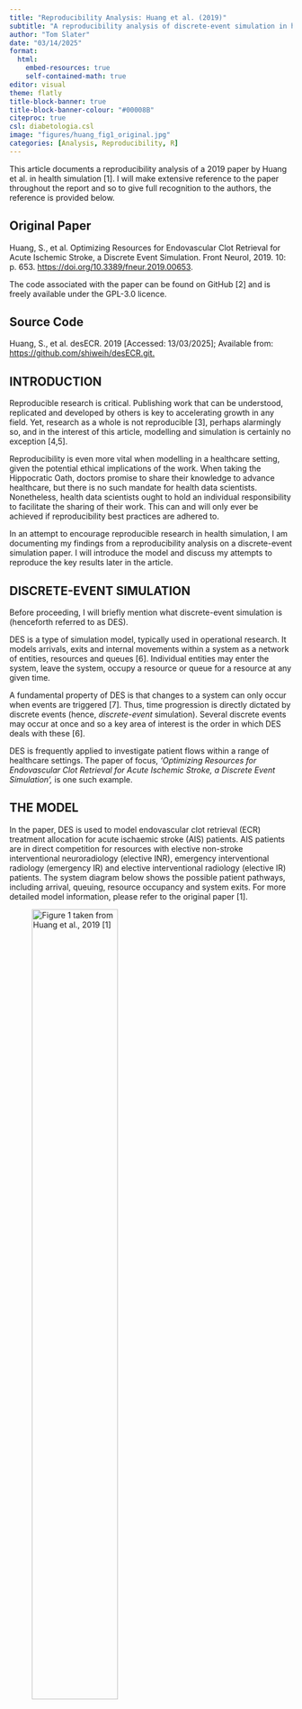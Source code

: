 ```yaml
---
title: "Reproducibility Analysis: Huang et al. (2019)"
subtitle: "A reproducibility analysis of discrete-event simulation in healthcare"
author: "Tom Slater"
date: "03/14/2025"
format: 
  html:
    embed-resources: true
    self-contained-math: true
editor: visual
theme: flatly
title-block-banner: true
title-block-banner-colour: "#00008B"
citeproc: true
csl: diabetologia.csl
image: "figures/huang_fig1_original.jpg"
categories: [Analysis, Reproducibility, R]
---
```


This article documents a reproducibility analysis of a 2019 paper by Huang et al. in health simulation \[1\]. I will make extensive reference to the paper throughout the report and so to give full recognition to the authors, the reference is provided below.

::: {.callout-note icon="false"}
## Original Paper

Huang, S., et al. Optimizing Resources for Endovascular Clot Retrieval for Acute Ischemic Stroke, a Discrete Event Simulation. Front Neurol, 2019. 10: p. 653. <https://doi.org/10.3389/fneur.2019.00653>.
:::

The code associated with the paper can be found on GitHub \[2\] and is freely available under the GPL-3.0 licence.

::: {.callout-note icon="false"}
## Source Code

Huang, S., et al. desECR. 2019 \[Accessed: 13/03/2025\]; Available from: <https://github.com/shiweih/desECR.git.>
:::

## INTRODUCTION

Reproducible research is critical. Publishing work that can be understood, replicated and developed by others is key to accelerating growth in any field. Yet, research as a whole is not reproducible \[3\], perhaps alarmingly so, and in the interest of this article, modelling and simulation is certainly no exception \[4,5\].

Reproducibility is even more vital when modelling in a healthcare setting, given the potential ethical implications of the work. When taking the Hippocratic Oath, doctors promise to share their knowledge to advance healthcare, but there is no such mandate for health data scientists. Nonetheless, health data scientists ought to hold an individual responsibility to facilitate the sharing of their work. This can and will only ever be achieved if reproducibility best practices are adhered to.

In an attempt to encourage reproducible research in health simulation, I am documenting my findings from a reproducibility analysis on a discrete-event simulation paper. I will introduce the model and discuss my attempts to reproduce the key results later in the article.

## DISCRETE-EVENT SIMULATION

Before proceeding, I will briefly mention what discrete-event simulation is (henceforth referred to as DES).

DES is a type of simulation model, typically used in operational research. It models arrivals, exits and internal movements within a system as a network of entities, resources and queues \[6\]. Individual entities may enter the system, leave the system, occupy a resource or queue for a resource at any given time.

A fundamental property of DES is that changes to a system can only occur when events are triggered \[7\]. Thus, time progression is directly dictated by discrete events (hence, *discrete-event* simulation). Several discrete events may occur at once and so a key area of interest is the order in which DES deals with these \[6\].

DES is frequently applied to investigate patient flows within a range of healthcare settings. The paper of focus, *'Optimizing Resources for Endovascular Clot Retrieval for Acute Ischemic Stroke, a Discrete Event Simulation',* is one such example.

## THE MODEL

In the paper, DES is used to model endovascular clot retrieval (ECR) treatment allocation for acute ischaemic stroke (AIS) patients. AIS patients are in direct competition for resources with elective non-stroke interventional neuroradiology (elective INR), emergency interventional radiology (emergency IR) and elective interventional radiology (elective IR) patients. The system diagram below shows the possible patient pathways, including arrival, queuing, resource occupancy and system exits. For more detailed model information, please refer to the original paper \[1\].

![Figure 1 taken from Huang et al., 2019 \[1\]](figures/huang_fig1_original.jpg){fig-align="center" width="60%"}

Huang et al. were interested in how patient waiting times and resource usage varied under different scenarios:

1.  **Baseline:** standard procedure under specified parameters.
2.  **Exclusive-use:** elective IR patients restricted to use of only the IR angiography machine.
3.  **Double angio INRs:** an extra INR angiography machine in place of an IR one.

The impact of adding an extra one and two hours to daytime shifts was also trialled under each of these scenarios.

The key results of the paper are figures 2-5, as well as a supplementary figure, which was submitted with the article. The success of my reproduction attempts will be directly assessed against these five plots.

## CODE

The R package `simmer` is used for running the simulations. The package is designed for DES model implementation and documentation can be found at [https://cran.r-project.org/web/packages/simmer/index.html](#0){.uri} \[8\].

In order for a reproducibility analysis to be performed in the first place, open code must be provided and this has been done by the authors via GitHub (found at <https://github.com/shiweih/desECR> \[2\]). Huang et al. ought to be commended for doing this, as this in itself drastically increases the reproducibility of their work. However, in general this is not enough; code that is not readable or fails to run is not of much use to anyone. Fortunately, I did not find this to be the case here. Though additional comments may have been useful, reasonable knowledge of `simmer` and DES theory is sufficient to grasp the model. I was also pleased to discover that the function used to run the simulations worked fine and was easily adaptable. The only minor criticism I had was that, to me at least, the purpose of the plotting function was unclear, as none of the plots were relevant to those in the paper. I hence removed this function from my own code and devised some plotting functions from scratch.

## RESULTS

In line with the original study, I repeated simulations for each of the scenarios thirty times. A reproducibility seed of `11032025` was used, as a nod to the date simulations were run. The amount of time spent on figure reproductions was not pre-specified. I simply kept on going until I had reached a point that reflected a 'best' attempt. Whilst it may have been better practice to give myself a timed cut-off, or at least to document some timings, this analysis served as an introduction to DES for me and so lines between learning general DES coding and specific model comprehension and modification often became blurred. Experienced researchers ought to be more rigorous with their time spent.

**FIGURE 2**

![Figure 2 taken from Huang et al., 2019 \[1\]](figures/huang_fig2_original.jpg){fig-align="center" width="70%"}

My attempt to recreate figure 2 from the paper was for the most part unsuccessful. The closest plot I produced did not sufficiently match the original, despite there being some similarities. In short, the density shapes are inconsistent in most cases and specific values are out.

![Reproduction of figure 2 from Huang et al., 2019 \[1\]](figures/huang_fig2_reproduced.png){fig-align="center" width="70%"}

**FIGURE 3**

![Figure 3 taken from Huang et al., 2019 \[1\]](figures/huang_fig3_original.jpg){fig-align="center" width="70%"}

Reproduction of figure 3 was also not achieved. Similar to figure 2, the densities are not consistent with the original plot. On top of this, the results I obtained for the baseline and double angio INR scenarios suggest a slight reduction in the waiting times when additional hours are added to the shift. This is a direct contradiction to a conclusion from the paper: only the exclusive-use scenario was found to see a significant drop in the wait times with one and two hours of extra work.

![Reproduction of figure 3 from Huang et al., 2019 \[1\]](figures/huang_fig3_reproduced.png){fig-align="center" width="70%"}

**FIGURE 4**

![Figure 4 taken from Huang et al., 2019 \[1\]](figures/huang_fig4_original.jpg){fig-align="center" width="70%"}

I was close to being able to reproduce figure 4. My resulting plot had a similar shape to the original figure and the general conclusions associated with it were reached. However, the exact mean values for disability-free life are not quite consistent with those Huang et al. obtained and so it is difficult to claim true reproducibility with this being the case.

![Reproduction of figure 4 from Huang et al., 2019 \[1\]](figures/huang_fig4_reproduced.png){fig-align="center" width="85%"}

**FIGURE 5**

![Figure 5 taken from Huang et al., 2019 \[1\]](figures/huang_fig5_original.jpg){fig-align="center" width="70%"}

Again, reproducing figure 5 was very nearly achieved, but not quite. I managed to obtain similar angio INR utilisation percentages when compared to the original. The value for the two angio INR scenario was in fact an exact match, but the other two were slightly out and so were not reproduced.

![Reproduction of figure 5 from Huang et al., 2019 \[1\]](figures/huang_fig5_reproduced.png){fig-align="center" width="85%"}

**SUPPLEMENTARY FIGURE**

![The supplementary figure associated with Huang et al., 2019 \[1\]](figures/huang_suppfig_original.png){fig-align="center" width="70%"}

The methods required to reproduce the supplementary figure were largely similar to those used for figures 2 and 3 and so unsurprisingly reproduction was unsuccessful. I did, however, manage to get somewhat consistent patterns to the paper - i.e. double and triple the number of patients follow a similar trend to the baseline number of patients - but the densities were not a match.

![Reproduction of the supplementary figure from Huang et al., 2019 \[1\]](figures/huang_suppfig_reproduced.png){fig-align="center" width="70%"}

## CHALLENGES

**SEED FOR REPRODUCIBILITY**

The model included elements of stochasticity, yet these were not controlled for through the use of a random seed. Without a reproducible seed, the output obtained by Huang et al. and my own output were subject to randomness and so results were unlikely to align. This made it difficult to decipher whether discrepancies in the results were just due to randomness or if it was something else.

**WAITING TIME PROBABILITIES**

Producing figures 2 and 3, as well as the supplementary figure, required the standardisation of mean waiting times. An explanation of how this was carried out was not included in the paper, mandating the inclusion of my own guess work. In all likelihood, the method I used was not the same as the one in the paper but I settled on it as a best attempt.

The approach I used can be summarised as follows:

1.  Assign all non-zero wait times into a set number of bins.
2.  Reassign all values as the midpoint of the bin they are collected in.
3.  Divide the frequency of values in each bin by the overall number of patients who did not wait at all, so that a ratio is obtained.
4.  Transform the ratios using the sigmoid function: $f(x) = \frac{1}{1+e^{-r}}$, where $r$ is the ratio.

**MEAN DISABILITY-FREE LIFE DAYS ADDED**

It was clear from the paper that the output of figure 4 was just a function of the waiting times for ECR patients. What I was unsure about was which resources the waiting time applied to. Initially, I took the average of all resources used by an ECR patient, but this looked very wrong. I eventually settled on waiting times for just the angio INR resource.

## FINAL COMMENTS

It should be said that the intention of this article is not to criticise the work of Huang et al. It is merely meant to advocate for the need for reproducibility and to document my attempts to reproduce this particular piece of work. Huang et al. should be commended for their strong research: they successfully constructed a complex DES model and achieved some substantial and impactful results. Nonetheless, it is my conclusion that their work is not able to be reproduced. Importantly, this is my conclusion. The results obtained are exclusively my attempts and it may be that others can in fact reproduce the figures successfully. But to the best of my ability I believe it cannot be done. So, despite a thorough piece of research, the paper cannot be verified. I would, however, argue that Huang et al. have provided us with something that can be easily manipulated and developed for use in a similar healthcare application. Their code was very readable and ran well, it was just the specific plots that proved problematic.

Advocating for computationally reproducibility, I ought to make sufficient attempts to ensure the results in this article are themselves reproducible. In light of this, I have upload my code to GitHub <https://github.com/tbslater/huang-reproducibility-analysis.git>. Please do get in touch if you have any questions or feedback from this piece of analysis.

## REFERENCES

1.  Huang, S., et al. Optimizing Resources for Endovascular Clot Retrieval for Acute Ischemic Stroke, a Discrete Event Simulation. Front Neurol, 2019. 10: p. 653.
2.  Huang, S., et al. desECR. 2019 \[Accessed: 13/03/2025\]; Available from: <https://github.com/shiweih/desECR.git.>
3.  Hudson, R. Should We Strive to Make Science Bias-Free? A Philosophical Assessment of the Reproducibility Crisis. Journal for General Philosophy of Science, 2021. 52(3): p. 389-405.
4.  Monks, T., et al. The simulation reproducibility crisis. Can reporting guidelines help? 2017. Operational Research Society.
5.  Taylor, S.J.E., et al. CRISIS, WHAT CRISIS – DOES REPRODUCIBILITY IN MODELING & SIMULATION REALLY MATTER? in 2018 Winter Simulation Conference (WSC). 2018.
6.  Schriber, T.J. and D.T. Brunner. Inside discrete-event simulation software: How it works and why it matters. in 2007 Winter Simulation Conference. 2007.
7.  Zhang, P., Chapter 19 - Industrial control system simulation routines, in Advanced Industrial Control Technology, P. Zhang, Editor. 2010, William Andrew Publishing: Oxford. p. 781-810.
8.  Ucar, I., B. Smeets, and A. Azcorra, simmer: Discrete-Event Simulation for R. Journal of Statistical Software, 2019. 90(2): p. 1-30.
